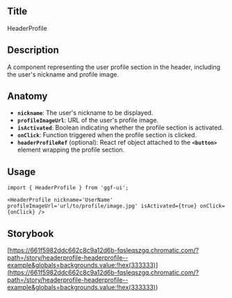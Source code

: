 ## Title

HeaderProfile

## Description

A component representing the user profile section in the header, including the user's nickname and profile image.

## Anatomy

- **`nickname`**: The user's nickname to be displayed.
- **`profileImageUrl`**: URL of the user's profile image.
- **`isActivated`**: Boolean indicating whether the profile section is activated.
- **`onClick`**: Function triggered when the profile section is clicked.
- **`headerProfileRef`** (optional): React ref object attached to the **`<button>`** element wrapping the profile section.

## Usage

```tsx
import { HeaderProfile } from 'ggf-ui';
```

```tsx
<HeaderProfile nickname='UserName' profileImageUrl='url/to/profile/image.jpg' isActivated={true} onClick={onClick} />
```

## Storybook

[https://661f5982ddc662c8c9a12d6b-fqsleqszgq.chromatic.com/?path=/story/headerprofile-headerprofile--example&globals=backgrounds.value:!hex(333333)](<https://661f5982ddc662c8c9a12d6b-fqsleqszgq.chromatic.com/?path=/story/headerprofile-headerprofile--example&globals=backgrounds.value:!hex(333333)>)
